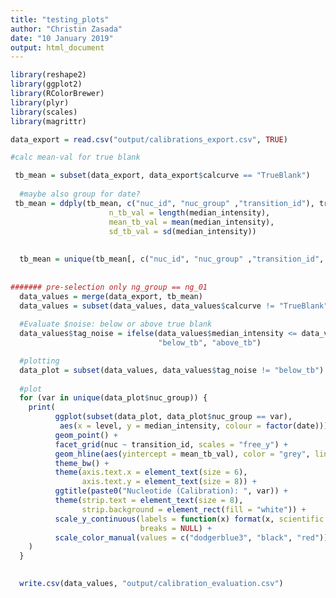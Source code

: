```yaml
---
title: "testing_plots"
author: "Christin Zasada"
date: "10 January 2019"
output: html_document
---
```


```r

library(reshape2)
library(ggplot2)
library(RColorBrewer)
library(plyr)
library(scales)
library(magrittr)
```


```r

data_export = read.csv("output/calibrations_export.csv", TRUE)

#calc mean-val for true blank

 tb_mean = subset(data_export, data_export$calcurve == "TrueBlank")
      
  #maybe also group for date?
 tb_mean = ddply(tb_mean, c("nuc_id", "nuc_group" ,"transition_id"), transform, 
                      n_tb_val = length(median_intensity), 
                      mean_tb_val = mean(median_intensity),
                      sd_tb_val = sd(median_intensity))
    
      
  tb_mean = unique(tb_mean[, c("nuc_id", "nuc_group" ,"transition_id", "mean_tb_val")])
      
  
####### pre-selection only ng_group == ng_01
  data_values = merge(data_export, tb_mean)
  data_values = subset(data_values, data_values$calcurve != "TrueBlank")
   
  #Evaluate $noise: below or above true blank
  data_values$tag_noise = ifelse(data_values$median_intensity <= data_values$mean_tb_val, 
                                 "below_tb", "above_tb")

  #plotting
  data_plot = subset(data_values, data_values$tag_noise != "below_tb")
  
  #plot
  for (var in unique(data_plot$nuc_group)) {
    print(
          ggplot(subset(data_plot, data_plot$nuc_group == var), 
           aes(x = level, y = median_intensity, colour = factor(date))) + 
          geom_point() + 
          facet_grid(nuc ~ transition_id, scales = "free_y") + 
          geom_hline(aes(yintercept = mean_tb_val), color = "grey", linetype = 2) + 
          theme_bw() + 
          theme(axis.text.x = element_text(size = 6),
                axis.text.y = element_text(size = 8)) +
          ggtitle(paste0("Nucleotide (Calibration): ", var)) +
          theme(strip.text = element_text(size = 8), 
                strip.background = element_rect(fill = "white")) +
          scale_y_continuous(labels = function(x) format(x, scientific = TRUE),
                             breaks = NULL) +
          scale_color_manual(values = c("dodgerblue3", "black", "red"))
    )
  }

                        
  write.csv(data_values, "output/calibration_evaluation.csv")
  
```